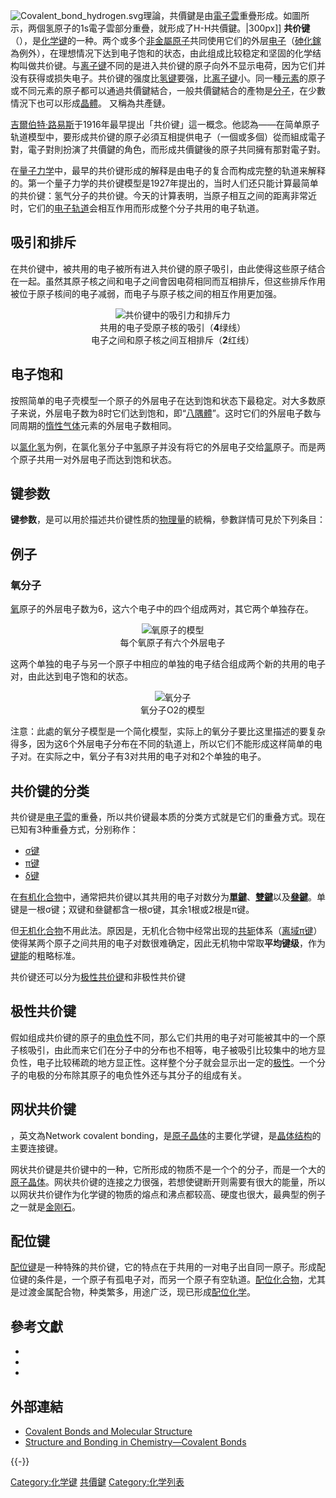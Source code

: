 {{noteTA|G1=化學}}
{{translation request|en}}
[[File:Covalent_bond_hydrogen.svg|thumb]]理論，共價鍵是由[[電子雲|電子雲]]重疊形成。如圖所示，两個氢原子的1s電子雲部分重疊，就形成了H-H共價鍵。|300px]]
'''共价键'''（{{lang-en|covalent bond}}），是[[化学键|化学键]]的一种。两个或多个[[非金屬|非金屬]][[原子|原子]]共同使用它们的外层[[电子|电子]]（[[砷化鎵|砷化鎵]]為例外），在理想情况下达到电子饱和的状态，由此组成比较稳定和坚固的化学结构叫做共价键。与[[离子键|离子键]]不同的是进入共价键的原子向外不显示电荷，因为它们并没有获得或损失电子。共价键的强度比[[氢键|氢键]]要强，比[[离子键|离子键]]小。同一種[[元素|元素]]的原子或不同元素的原子都可以通過共​​價鍵結合，一般共價鍵結合的產物是[[分子|分子]]，在少數情況下也可以形成[[晶體|晶體]]。
又稱為共產鏈。

[[吉爾伯特·路易斯|吉爾伯特·路易斯]]于1916年最早提出「共价键」這一概念。他認為——在简单原子轨道模型中，要形成共价键的原子必須互相提供电子（一個或多個）從而組成電子對，電子對則扮演了共價鍵的角色，而形成共價鍵後的原子共同擁有那對電子對。

在[[量子力学|量子力学]]中，最早的共价键形成的解释是由电子的复合而构成完整的轨道来解释的。第一个量子力学的共价键模型是1927年提出的，当时人们还只能计算最简单的共价键：氢气分子的共价键。今天的计算表明，当原子相互之间的距离非常近时，它们的[[电子轨道|电子轨道]]会相互作用而形成整个分子共用的电子轨道。

== 吸引和排斥 ==
在共价键中，被共用的电子被所有进入共价键的原子吸引，由此使得这些原子结合在一起。虽然其原子核之间和电子之间會因电荷相同而互相排斥，但这些排斥作用被位于原子核间的电子减弱，而电子与原子核之间的相互作用更加强。

<div style="text-align:center;padding-left:15px">
[[File:kwm_Atombindung.jpg|共价键中的吸引力和排斥力]]<br/>共用的电子受原子核的吸引（'''4'''绿线） <br/>
电子之间和原子核之间互相排斥（'''2'''红线）</div>

== 电子饱和 ==
按照简单的电子壳模型一个原子的外层电子在达到饱和状态下最稳定。对大多数原子来说，外层电子数为8时它们达到饱和，即“[[八隅體|八隅體]]”。这时它们的外层电子数与同周期的[[稀有氣體|惰性气体]]元素的外层电子数相同。

以[[氯化氢|氯化氢]]为例，在氯化氢分子中[[氢|氢]]原子并没有将它的外层电子交给[[氯|氯]]原子。而是两个原子共用一对外层电子而达到饱和状态。

== 键参数 ==
'''键参数'''，是可以用於描述共价键性质的[[物理量|物理量]]的統稱，參數詳情可見於下列条目：

{{Main|键级|键能|鍵長|键角|键矩}}

== 例子 ==
=== 氧分子 ===
[[氧|氧]]原子的外层电子数为6，这六个电子中的四个组成两对，其它两个单独存在。

<div style="text-align:center;padding-left:15px">
[[File:Kwm_O_O.jpg|氧原子的模型]]<br/>
每个氧原子有六个外层电子</div>

这两个单独的电子与另一个原子中相应的单独的电子结合组成两个新的共用的电子对，由此达到电子饱和的状态。

<div style="text-align:center;padding-left:15px">
[[File:kwm_O2.jpg|氧分子]]<br/>
氧分子<chem>O2</chem>的模型 </div>

注意：此處的氧分子模型是一个简化模型，实际上的氧分子要比这里描述的要复杂得多，因为这6个外层电子分布在不同的轨道上，所以它们不能形成这样简单的电子对。在实际之中，氧分子有3对共用的电子对和2个单独的电子。

== 共价键的分类 ==
共价键是[[电子雲|电子雲]]的重叠，所以共价键最本质的分类方式就是它们的重叠方式。现在已知有3种重叠方式，分别称作：
*[[σ键|σ键]]
*[[π键|π键]]
*[[δ键|δ键]]

在[[有机化合物|有机化合物]]中，通常把共价键以其共用的电子对数分为'''[[單鍵|單鍵]]'''、'''[[雙鍵|雙鍵]]'''以及'''[[叄鍵|叄鍵]]'''。单键是一根σ键；双键和叄鍵都含一根σ键，其余1根或2根是π键。

但[[无机物|无机化合物]]不用此法。原因是，无机化合物中经常出现的[[共轭|共轭]]体系（[[离域π键|离域π键]]）使得某两个原子之间共用的电子对数很难确定，因此无机物中常取'''平均键级'''，作为[[键能|键能]]的粗略标准。

共价键还可以分为[[极性共价键|极性共价键]]和非极性共价键

== 极性共价键 ==
假如组成共价键的原子的[[电负性|电负性]]不同，那么它们共用的电子对可能被其中的一个原子核吸引，由此而来它们在分子中的分布也不相等，电子被吸引比较集中的地方显负性，电子比较稀疏的地方显正性。这样整个分子就会显示出一定的[[极性|极性]]。一个分子的电极的分布除其原子的电负性外还与其分子的组成有关。

==网状共价键==
{{Link-en|网状共价键|Network covalent bonding}}，英文為Network covalent bonding，是[[原子晶体|原子晶体]]的主要化学键，是[[晶体结构|晶体结构]]的主要连接键。

网状共价键是共价键中的一种，它所形成的物质不是一个个的分子，而是一个大的[[原子晶体|原子晶体]]。网状共价键的连接之力很强，若想使键断开则需要有很大的能量，所以以网状共价键作为化学键的物质的熔点和沸点都较高、硬度也很大，最典型的例子之一就是[[金刚石|金刚石]]。

== 配位键 ==
{{main|配位键}}
[[配位键|配位键]]是一种特殊的共价键，它的特点在于共用的一对电子出自同一原子。形成配位键的条件是，一个原子有孤电子对，而另一个原子有空轨道。[[配位化合物|配位化合物]]，尤其是过渡金属配合物，种类繁多，用途广泛，现已形成[[配位化学|配位化学]]。

== 參考文獻 ==
{{refbegin}}
* {{cite web|url=http://www.chemguide.co.uk/atoms/bonding/covalent.html|title=Covalent bonding — Single bonds|publisher=chemguide|year=2000|accessdate=2012-02-05|archive-date=2018-09-25|archive-url=https://web.archive.org/web/20180925033058/http://chemguide.co.uk/atoms/bonding/covalent.html|dead-url=yes}}
* {{cite web|url=http://www.chem.ox.ac.uk/vrchemistry/electronsandbonds/intro1.htm|title=Electron Sharing and Covalent Bonds|publisher=Department of Chemistry University of Oxford|accessdate=2012-02-05|archive-date=2020-11-27|archive-url=https://web.archive.org/web/20201127013959/http://www.chem.ox.ac.uk/vrchemistry/electronsandbonds/intro1.htm|dead-url=no}}
* {{cite web|url=http://hyperphysics.phy-astr.gsu.edu/hbase/chemical/bond.html#c5|title=Chemical Bonds|publisher=Department of Physics and Astronomy, Georgia State University|accessdate=2012-02-05|archive-date=2015-09-20|archive-url=https://web.archive.org/web/20150920021833/http://hyperphysics.phy-astr.gsu.edu/hbase/chemical/bond.html#c5|dead-url=no}}
{{refend}}

==外部連結==
* [http://wps.prenhall.com/wps/media/objects/602/616516/Chapter_07.html Covalent Bonds and Molecular Structure] {{Wayback|url=http://wps.prenhall.com/wps/media/objects/602/616516/Chapter_07.html |date=20090210183035 }}
* [https://web.archive.org/web/20090430011156/http://www.chm.bris.ac.uk/pt/harvey/gcse/covalent.html Structure and Bonding in Chemistry—Covalent Bonds]

{{-}}
{{化学键}}
{{Chemical bonding theory|state=autocollapse}}
{{固体物理学}}

{{Authority control}}

[[Category:化学键|Category:化学键]]
[[Category:共價鍵|]]
[[Category:化学列表|Category:化学列表]]